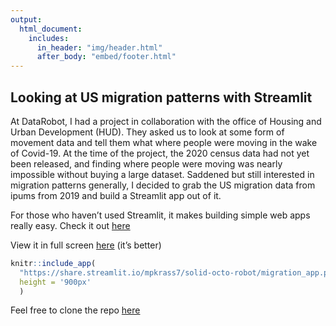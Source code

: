 ```yaml
---
output: 
  html_document:
    includes:
      in_header: "img/header.html"
      after_body: "embed/footer.html"
---
```

<style type="text/css">
.main-container {
  max-width: 95%;
  margin-left: auto;
  margin-right: auto;
}
</style>

## Looking at US migration patterns with Streamlit

At DataRobot, I had a project in collaboration with the office of Housing and Urban Development (HUD). They asked us to look at some form of movement data and tell them what where people were moving in the wake of Covid-19. At the time of the project, the 2020 census data had not yet been released, and finding where people were moving was nearly impossible without buying a large dataset. Saddened but still interested in migration patterns generally, I decided to grab the US migration data from ipums from 2019 and build a Streamlit app out of it.

For those who haven't used Streamlit, it makes building simple web apps really easy. Check it out [here](https://streamlit.io/)

View it in full screen [here](https://share.streamlit.io/mpkrass7/solid-octo-robot/migration_app.py){target="_blank"} (it's better)

```r
knitr::include_app(
  "https://share.streamlit.io/mpkrass7/solid-octo-robot/migration_app.py",
  height = '900px'
  )
```

Feel free to clone the repo [here](https://github.com/mpkrass7/solid-octo-robot)

